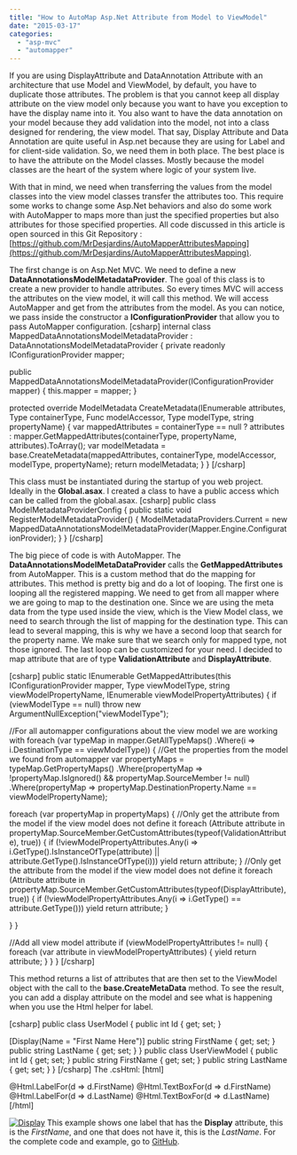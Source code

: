 ```yaml
---
title: "How to AutoMap Asp.Net Attribute from Model to ViewModel"
date: "2015-03-17"
categories: 
  - "asp-mvc"
  - "automapper"
---
```


If you are using DisplayAttribute and DataAnnotation Attribute with an architecture that use Model and ViewModel, by default, you have to duplicate those attributes. The problem is that you cannot keep all display attribute on the view model only because you want to have you exception to have the display name into it. You also want to have the data annotation on your model because they add validation into the model, not into a class designed for rendering, the view model. That say, Display Attribute and Data Annotation are quite useful in Asp.net because they are using for Label and for client-side validation. So, we need them in both place. The best place is to have the attribute on the Model classes. Mostly because the model classes are the heart of the system where logic of your system live.

With that in mind, we need when transferring the values from the model classes into the view model classes transfer the attributes too. This require some works to change some Asp.Net behaviors and also do some work with AutoMapper to maps more than just the specified properties but also attributes for those specified properties. All code discussed in this article is open sourced in this Git Repository : [https://github.com/MrDesjardins/AutoMapperAttributesMapping](https://github.com/MrDesjardins/AutoMapperAttributesMapping).

The first change is on Asp.Net MVC. We need to define a new **DataAnnotationsModelMetadataProvider**. The goal of this class is to create a new provider to handle attributes. So every times MVC will access the attributes on the view model, it will call this method. We will access AutoMapper and get from the attributes from the model. As you can notice, we pass inside the constructor a **IConfigurationProvider** that allow you to pass AutoMapper configuration. \[csharp\] internal class MappedDataAnnotationsModelMetadataProvider : DataAnnotationsModelMetadataProvider { private readonly IConfigurationProvider mapper;

public MappedDataAnnotationsModelMetadataProvider(IConfigurationProvider mapper) { this.mapper = mapper; }

protected override ModelMetadata CreateMetadata(IEnumerable<Attribute> attributes, Type containerType, Func<object> modelAccessor, Type modelType, string propertyName) { var mappedAttributes = containerType == null ? attributes : mapper.GetMappedAttributes(containerType, propertyName, attributes).ToArray(); var modelMetadata = base.CreateMetadata(mappedAttributes, containerType, modelAccessor, modelType, propertyName); return modelMetadata; } } \[/csharp\]

This class must be instantiated during the startup of you web project. Ideally in the **Global.asax**. I created a class to have a public access which can be called from the global.asax. \[csharp\] public class ModelMetadataProviderConfig { public static void RegisterModelMetadataProvider() { ModelMetadataProviders.Current = new MappedDataAnnotationsModelMetadataProvider(Mapper.Engine.ConfigurationProvider); } } \[/csharp\]

The big piece of code is with AutoMapper. The **DataAnnotationsModelMetaDataProvider** calls the **GetMappedAttributes** from AutoMapper. This is a custom method that do the mapping for attributes. This method is pretty big and do a lot of looping. The first one is looping all the registered mapping. We need to get from all mapper where we are going to map to the destination one. Since we are using the meta data from the type used inside the view, which is the View Model class, we need to search through the list of mapping for the destination type. This can lead to several mapping, this is why we have a second loop that search for the property name. We make sure that we search only for mapped type, not those ignored. The last loop can be customized for your need. I decided to map attribute that are of type **ValidationAttribute** and **DisplayAttribute**.

\[csharp\] public static IEnumerable<Attribute> GetMappedAttributes(this IConfigurationProvider mapper, Type viewModelType, string viewModelPropertyName, IEnumerable<Attribute> viewModelPropertyAttributes) { if (viewModelType == null) throw new ArgumentNullException("viewModelType");

//For all automapper configurations about the view model we are working with foreach (var typeMap in mapper.GetAllTypeMaps() .Where(i => i.DestinationType == viewModelType)) { //Get the properties from the model we found from automapper var propertyMaps = typeMap.GetPropertyMaps() .Where(propertyMap => !propertyMap.IsIgnored() && propertyMap.SourceMember != null) .Where(propertyMap => propertyMap.DestinationProperty.Name == viewModelPropertyName);

foreach (var propertyMap in propertyMaps) { //Only get the attribute from the model if the view model does not define it foreach (Attribute attribute in propertyMap.SourceMember.GetCustomAttributes(typeof(ValidationAttribute), true)) { if (!viewModelPropertyAttributes.Any(i => i.GetType().IsInstanceOfType(attribute) || attribute.GetType().IsInstanceOfType(i))) yield return attribute; } //Only get the attribute from the model if the view model does not define it foreach (Attribute attribute in propertyMap.SourceMember.GetCustomAttributes(typeof(DisplayAttribute), true)) { if (!viewModelPropertyAttributes.Any(i => i.GetType() == attribute.GetType())) yield return attribute; }

} }

//Add all view model attribute if (viewModelPropertyAttributes != null) { foreach (var attribute in viewModelPropertyAttributes) { yield return attribute; } } } \[/csharp\]

This method returns a list of attributes that are then set to the ViewModel object with the call to the **base.CreateMetaData** method. To see the result, you can add a display attribute on the model and see what is happening when you use the Html helper for label.

\[csharp\] public class UserModel { public int Id { get; set; }

\[Display(Name = "First Name Here")\] public string FirstName { get; set; } public string LastName { get; set; } } public class UserViewModel { public int Id { get; set; } public string FirstName { get; set; } public string LastName { get; set; } } \[/csharp\] The .csHtml: \[html\] <div class="row"> <div class="col-md-6"> @Html.LabelFor(d => d.FirstName) @Html.TextBoxFor(d => d.FirstName) </div> <div class="col-md-6"> @Html.LabelFor(d => d.LastName) @Html.TextBoxFor(d => d.LastName) </div> </div> \[/html\]

[![Display](http://patrickdesjardins.com/blog/wp-content/uploads/2015/03/Display.png)](http://patrickdesjardins.com/blog/how-to-automap-asp-net-attribute-from-model-to-viewmodel/display) This example shows one label that has the **Display** attribute, this is the _FirstName_, and one that does not have it, this is the _LastName_. For the complete code and example, go to [GitHub](https://github.com/MrDesjardins/AutoMapperAttributesMapping).
